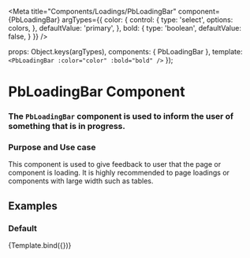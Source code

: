 
<Meta
  title="Components/Loadings/PbLoadingBar"
  component={PbLoadingBar}
  argTypes={{
    color: {
      control: {
       type: 'select',
       options: colors,
      },
      defaultValue: 'primary',
    },
    bold: {
      type: 'boolean',
      defaultValue: false,
    }
  }}
/>

  props: Object.keys(argTypes),
  components: { PbLoadingBar },
  template: `
    <PbLoadingBar
      :color="color"
      :bold="bold"
    />
  `
});

# **PbLoadingBar Component**
### The `PbLoadingBar` component is used to inform the user of something that is in progress.

### Purpose and Use case

This component is used to give feedback to user that the page or component is loading.
It is highly recommended to page loadings or components with large width such as tables.

## Examples

### Default

<Canvas>
  <Story name="Default">
    {Template.bind({})}
  </Story>
</Canvas>
